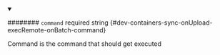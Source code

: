
<details className="config-field" data-expandable="false" open>
<summary>

######## `command` <span class="config-field-required" data-required="false">required</span> <span class="config-field-type">string</span> <span class="config-field-default"></span> <span class="config-field-enum"></span> {#dev-containers-sync-onUpload-execRemote-onBatch-command}

Command is the command that should get executed

</summary>



</details>
